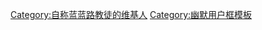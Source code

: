 {{Userbox-2
  |border-c = #FF8000
  |border-s = 1
  |id1-c     = #FFFF00
  |id1-s     = 12
  |id1-fc    = #FF0000
  |id2-c     = #FFFF00
  |id2-s     = 12
  |id2-fc    = #FF0000
  |info-c   = #FF0000
  |info-s   = 10
  |info-fc  = #FFFF00
  |id1       = [[File:RonaldMcDonald Wai.JPG|48px]]
  |id2       = <span style="white-space: nowrap; color: #FF0000;">&nbsp;蓝蓝路&nbsp;</span>
  |info     = 這位用戶是[[藍藍路|<span style="color:#FFFF00;">'''藍藍路教派教徒'''</span>]]！？
}}<includeonly>[[Category:自称蓝蓝路教徒的维基人]]</includeonly>
<noinclude>[[Category:幽默用户框模板]]</noinclude>